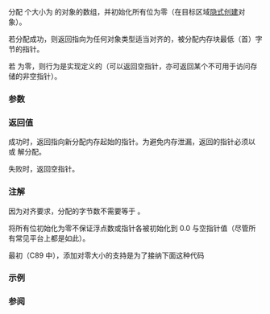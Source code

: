 {{cpp/title|calloc}}
{{cpp/memory/navbar}}
{{ddcl|header=cstdlib|
void* calloc( std::size_t num, std::size_t size );
}}

分配 {{c|num}} 个大小为 {{c|size}} 的对象的数组，并初始化所有位为零（在目标区域[[cpp/language/object#对象创建|隐式创建]]对象）。

若分配成功，则返回指向为任何对象类型适当对齐的，被分配内存块最低（首）字节的指针。

若 {{c|size}} 为零，则行为是实现定义的（可以返回空指针，亦可返回某个不可用于访问存储的非空指针）。

{{cpp/memory/thread_safety_note}}

===参数===
{{par begin}}
{{par|num|对象数量}}
{{par|size|每个对象的大小}}
{{par end}}

===返回值===
成功时，返回指向新分配内存起始的指针。为避免内存泄漏，返回的指针必须以 {{lc|std::free()}} 或 {{lc|std::realloc()}} 解分配。

失败时，返回空指针。

===注解===
因为对齐要求，分配的字节数不需要等于 {{c|num * size}}。

将所有位初始化为零不保证浮点数或指针各被初始化到 0.0 与空指针值（尽管所有常见平台上都是如此）。

最初（C89 中），添加对零大小的支持是为了接纳下面这种代码
{{source|1=
OBJ *p = calloc(0, sizeof(OBJ)); // “零长度”占位
...
while(1) { 
    p = realloc(p, c * sizeof(OBJ)); // 重分配直至大小稳定
    ... // 可能更改 c 或打破循环的代码
}
}}

===示例===
{{example
|code=
#include &lt;cstdlib&gt;
#include &lt;iostream&gt;

int main()
{
    int* p1 = (int*)std::calloc(4, sizeof(int)); // 分配并清零 4 个 int 的数组
    int* p2 = (int*)std::calloc(1, sizeof(int[4])); // 同上，直接指名数组类型
    int* p3 = (int*)std::calloc(4, sizeof *p3);   // 同上，不重复类型名

    if(p2)
        for (int n = 0; n &lt; 4; ++n) // 打印数组
            std::cout &lt;&lt; "p2[" &lt;&lt; n &lt;&lt; "] == " &lt;&lt; p2[n] &lt;&lt; '\n';

    std::free(p1);
    std::free(p2);
    std::free(p3);
}
|output=
p2[0] == 0
p2[1] == 0
p2[2] == 0
p2[3] == 0
}}

===参阅===
{{dsc begin}}
{{dsc see c|c/memory/calloc}}
{{dsc end}}

{{langlinks|de|en|es|fr|it|ja|pt|ru}}